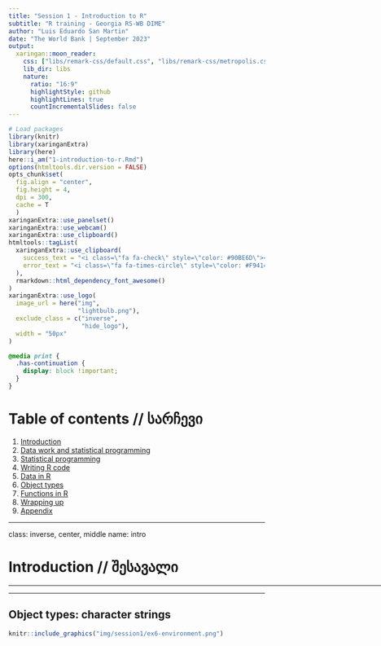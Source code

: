 ```yaml
---
title: "Session 1 - Introduction to R"
subtitle: "R training - Georgia RS-WB DIME"
author: "Luis Eduardo San Martin"
date: "The World Bank | September 2023"
output:
  xaringan::moon_reader:
    css: ["libs/remark-css/default.css", "libs/remark-css/metropolis.css", "libs/remark-css/metropolis-fonts.css"]
    lib_dir: libs
    nature:
      ratio: "16:9"
      highlightStyle: github
      highlightLines: true
      countIncrementalSlides: false
---
```


```r
# Load packages
library(knitr)
library(xaringanExtra)
library(here)
here::i_am("1-introduction-to-r.Rmd")
options(htmltools.dir.version = FALSE)
opts_chunk$set(
  fig.align = "center",
  fig.height = 4,
  dpi = 300,
  cache = T
  )
xaringanExtra::use_panelset()
xaringanExtra::use_webcam()
xaringanExtra::use_clipboard()
htmltools::tagList(
  xaringanExtra::use_clipboard(
    success_text = "<i class=\"fa fa-check\" style=\"color: #90BE6D\"></i>",
    error_text = "<i class=\"fa fa-times-circle\" style=\"color: #F94144\"></i>"
  ),
  rmarkdown::html_dependency_font_awesome()
)
xaringanExtra::use_logo(
  image_url = here("img",
                   "lightbulb.png"),
  exclude_class = c("inverse", 
                    "hide_logo"),
  width = "50px"
)
```

```css
@media print {
  .has-continuation {
    display: block !important;
  }
}
```

# Table of contents // სარჩევი

1. [Introduction](#intro)
1. [Data work and statistical programming](#data-work)
1. [Statistical programming](#statistical-programming)
1. [Writing R code](#writing-r-code)
1. [Data in R](#data-in-r)
1. [Object types](#object-types)
1. [Functions in R](#functions-in-r)
1. [Wrapping up](#wrapping-up)
1. [Appendix](#appendix)

---

class: inverse, center, middle
name: intro

# Introduction // შესავალი

<html><div style='float:left'></div><hr color='#D38C28' size=1px width=1100px></html>

---



## Object types: character strings

```r
knitr::include_graphics("img/session1/ex6-environment.png")
```